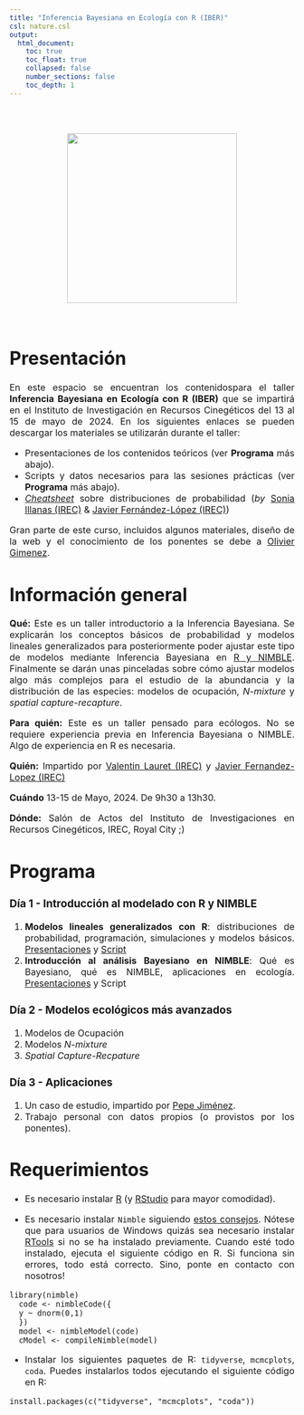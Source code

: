 ```yaml
---
title: "Inferencia Bayesiana en Ecología con R (IBER)"
csl: nature.csl
output: 
  html_document:
    toc: true
    toc_float: true
    collapsed: false
    number_sections: false
    toc_depth: 1
---
```


<style>
body {
text-align: justify}
</style>

<br/>
<br/>
<p align="center">
<img height=300 width=300 src="logo_hex_irec.png"> </a>
</p>
<font size="3">
<br/>

 
# **Presentación**

 En este espacio se encuentran los contenidospara el taller **Inferencia Bayesiana en Ecología con R (IBER)** que se impartirá en el Instituto de Investigación en Recursos Cinegéticos del 13 al 15 de mayo de 2024. En los siguientes enlaces se pueden descargar los materiales se utilizarán durante el taller:
 
* Presentaciones de los contenidos teóricos (ver **Programa** más abajo).
* Scripts y datos necesarios para las sesiones prácticas (ver **Programa** más abajo).
* [_Cheatsheet_](https://jabiologo.github.io/web/tutorials/prob_dist_links_merged.pdf) sobre distribuciones de probabilidad (_by_ [Sonia Illanas (IREC)](https://scholar.google.com/citations?hl=es&user=ew25H7QAAAAJ&view_op=list_works&sortby=pubdate) & [Javier Fernández-López (IREC)](https://scholar.google.com/citations?hl=es&user=v3biyuIAAAAJ&view_op=list_works&sortby=pubdate))

Gran parte de este curso, incluidos algunos materiales, diseño de la web y el conocimiento de los ponentes se debe a [Olivier Gimenez](https://oliviergimenez.github.io/).

# **Información general**

**Qué:** Este es un taller introductorio a la Inferencia Bayesiana. Se explicarán los conceptos básicos de probabilidad y modelos lineales generalizados para posteriormente poder ajustar este tipo de modelos mediante Inferencia Bayesiana en [R y NIMBLE](https://r-nimble.org/). Finalmente se darán unas pinceladas sobre cómo ajustar modelos algo más complejos para el estudio de la abundancia y la distribución de las especies: modelos de ocupación, _N-mixture_ y _spatial capture-recapture_.

**Para quién:** Este es un taller pensado para ecólogos. No se requiere experiencia previa en Inferencia Bayesiana o NIMBLE. Algo de experiencia en R es necesaria.

**Quién:** Impartido por [Valentin Lauret (IREC)](https://scholar.google.com/citations?hl=es&user=hbi_zlMAAAAJ) y [Javier Fernandez-Lopez (IREC)](https://scholar.google.com/citations?user=v3biyuIAAAAJ&hl=es&authuser=1)

**Cuándo** 13-15 de Mayo, 2024. De 9h30 a 13h30.

**Dónde:** Salón de Actos del Instituto de Investigaciones en Recursos Cinegéticos, IREC, Royal City ;)

# **Programa**

### Día 1 - Introducción al modelado con R y NIMBLE

  1. **Modelos lineales generalizados con R**: distribuciones de probabilidad, programación, simulaciones y modelos básicos. [Presentaciones](https://jabiologo.quarto.pub/bloque_1_1_teoria/#/) y [Script](https://raw.githubusercontent.com/jabiologo/web/master/script_bloque_1_1.R)
  2. **Introducción al análisis Bayesiano en NIMBLE**: Qué es Bayesiano, qué es NIMBLE, aplicaciones en ecología. [Presentaciones](https://vlauret.quarto.pub/diberticurso_2_introbayesian/#/title-slide) y Script
  
### Día 2 - Modelos ecológicos más avanzados

  1. Modelos de Ocupación
  2. Modelos _N-mixture_
  3. _Spatial Capture-Recpature_
  
### Día 3 - Aplicaciones

  1. Un caso de estudio, impartido por [Pepe Jiménez](https://scholar.google.com/citations?user=ACYEKqAAAAAJ&hl=es).
  2. Trabajo personal con datos propios (o provistos por los ponentes).

#  **Requerimientos**

  * Es necesario instalar [R](https://cloud.r-project.org/) (y  [RStudio](https://posit.co/download/rstudio-desktop/#download) para mayor comodidad).

  * Es necesario instalar `Nimble` siguiendo [estos consejos](https://r-nimble.org/download). Nótese que para usuarios de Windows quizás sea necesario instalar [RTools](https://cran.r-project.org/bin/windows/Rtools/) si no se ha instalado previamente. Cuando esté todo instalado, ejecuta el siguiente código en R. Si funciona sin errores, todo está correcto. Sino, ponte en contacto con nosotros!
  
```
library(nimble)
  code <- nimbleCode({
  y ~ dnorm(0,1)
  })
  model <- nimbleModel(code)
  cModel <- compileNimble(model)
```

  * Instalar los siguientes paquetes de R: `tidyverse`, `mcmcplots`, `coda`. Puedes instalarlos todos ejecutando el siguiente código en R:

```
install.packages(c("tidyverse", "mcmcplots", "coda"))
```